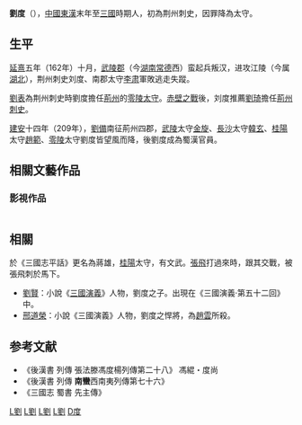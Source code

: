 {{otheruses|other=西汉锺武侯|刘度 (西汉)}}

'''劉度'''（{{bd|？||？|catIdx=L}}），[[中國|中國]][[東漢|東漢]]末年至[[三國|三國]]時期人，初為荆州刺史，因罪降為太守。

==生平==
[[延熹|延熹]]五年（162年）十月，[[武陵郡|武陵郡]]（今[[湖南|湖南]][[常德|常德]]西）蛮起兵叛汉，进攻江陵（今属[[湖北|湖北]]），荆州刺史刘度、南郡太守[[李肃|李肃]]軍敗逃走失蹤。

[[劉表|劉表]]為荆州刺史時劉度擔任[[荊州|荊州]]的[[零陵|零陵]][[太守|太守]]。[[赤壁之戰|赤壁之戰]]後，刘度推薦[[劉琦|劉琦]]擔任[[荊州|荊州]][[刺史|刺史]]。

[[建安_(東漢)|建安]]十四年（209年），[[劉備|劉備]]南征荊州四郡，[[武陵|武陵]]太守[[金旋|金旋]]、[[長沙|長沙]]太守[[韓玄|韓玄]]、[[桂阳郡|桂陽]]太守[[赵范_(三国)|趙範]]、[[零陵|零陵]]太守劉度皆望風而降，後劉度成為蜀漢官員。

== 相關文藝作品 ==
=== 影視作品 ===
{| class="wikitable"
|-  style="background:cornflowerblue; color:white; text-align:center;"
|-
|年份||劇名||演員||剧中姓名||註解
|-
|2010年||電視劇《[[三國_(電視劇)|三國]]》||[[王世責|王世責]]||劉度||
|}

== 相關 ==
於《三國志平話》更名為蔣雄，[[桂陽|桂陽]]太守，有文武。[[張飛|張飛]]打過來時，跟其交戰，被張飛刺於馬下。

*[[劉賢_(三國演義)|劉賢]]：小說《[[三國演義|三國演義]]》人物，劉度之子。出現在《三國演義·第五十二回》中。
*[[邢道榮|邢道榮]]：小說《三國演義》人物，劉度之悍將，為[[趙雲|趙雲]]所殺。

== 参考文献 ==
*《後漢書 列傳 張法滕馮度楊列傳第二十八》 馮緄・度尚
*《後漢書 列傳 '''南蠻'''西南夷列傳第七十六》
*《三國志 蜀書 先主傳》
[[Category:東漢政治人物|L劉]]
[[Category:東漢太守|L劉]]
[[Category:三國政治人物|L劉]]
[[Category:蜀汉政治人物|L劉]]

[[Category:劉姓|D度]]